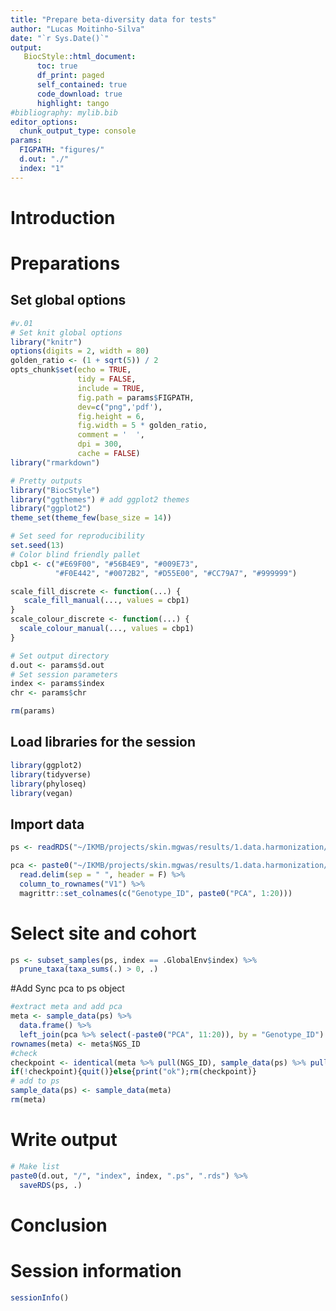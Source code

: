 ```yaml
---
title: "Prepare beta-diversity data for tests"
author: "Lucas Moitinho-Silva"
date: "`r Sys.Date()`"
output:
   BiocStyle::html_document:
      toc: true
      df_print: paged
      self_contained: true
      code_download: true
      highlight: tango
#bibliography: mylib.bib
editor_options:
  chunk_output_type: console
params:
  FIGPATH: "figures/"
  d.out: "./"
  index: "1"
---
```



# Introduction


# Preparations

## Set global options

```r
#v.01
# Set knit global options
library("knitr")
options(digits = 2, width = 80)
golden_ratio <- (1 + sqrt(5)) / 2
opts_chunk$set(echo = TRUE,
               tidy = FALSE,
               include = TRUE,
               fig.path = params$FIGPATH,
               dev=c("png",'pdf'),
               fig.height = 6,
               fig.width = 5 * golden_ratio,
               comment = '  ',
               dpi = 300,
               cache = FALSE)
library("rmarkdown")

# Pretty outputs
library("BiocStyle")
library("ggthemes") # add ggplot2 themes
library("ggplot2")
theme_set(theme_few(base_size = 14))

# Set seed for reproducibility
set.seed(13)
# Color blind friendly pallet
cbp1 <- c("#E69F00", "#56B4E9", "#009E73",
          "#F0E442", "#0072B2", "#D55E00", "#CC79A7", "#999999")

scale_fill_discrete <- function(...) {
   scale_fill_manual(..., values = cbp1)
}
scale_colour_discrete <- function(...) {
  scale_colour_manual(..., values = cbp1)
}

# Set output directory
d.out <- params$d.out
# Set session parameters
index <- params$index
chr <- params$chr

rm(params)
```


## Load libraries for the session

```r
library(ggplot2)
library(tidyverse)
library(phyloseq)
library(vegan)
```

## Import data
```r
ps <- readRDS("~/IKMB/projects/skin.mgwas/results/1.data.harmonization/3.microbiome.harmonized/phyloseq.rds")

pca <- paste0("~/IKMB/projects/skin.mgwas/results/1.data.harmonization/2.genotype/PopGen_and_KORA.harmonized.all.pca.eigenvec") %>% 
  read.delim(sep = " ", header = F) %>% 
  column_to_rownames("V1") %>% 
  magrittr::set_colnames(c("Genotype_ID", paste0("PCA", 1:20)))
```


# Select site and cohort

```r
ps <- subset_samples(ps, index == .GlobalEnv$index) %>% 
  prune_taxa(taxa_sums(.) > 0, .)
```
#Add Sync pca to ps object

```r
#extract meta and add pca
meta <- sample_data(ps) %>% 
  data.frame() %>% 
  left_join(pca %>% select(-paste0("PCA", 11:20)), by = "Genotype_ID")
rownames(meta) <- meta$NGS_ID
#check
checkpoint <- identical(meta %>% pull(NGS_ID), sample_data(ps) %>% pull(NGS_ID))
if(!checkpoint){quit()}else{print("ok");rm(checkpoint)}
# add to ps
sample_data(ps) <- sample_data(meta)
rm(meta)
```


# Write output

```r

# Make list
paste0(d.out, "/", "index", index, ".ps", ".rds") %>% 
  saveRDS(ps, .)
```


# Conclusion

# Session information

```r
sessionInfo()
```

